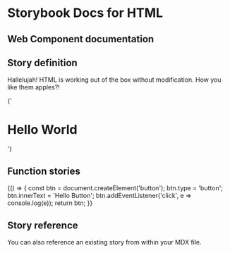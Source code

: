 
# Storybook Docs for HTML

<Meta title="Markdown|Demo" />

## Web Component documentation

<Description markdown={readme} />

## Story definition

Hallelujah! HTML is working out of the box without modification.
How you like them apples?!

<Preview>
  <Story name="heading" height="100px">
    {'<h1>Hello World</h1>'}
  </Story>
</Preview>

## Function stories

<Preview>
<Story name="button" height="100px">
    {() => {
      const btn = document.createElement('button');
      btn.type = 'button';
      btn.innerText = 'Hello Button';
      btn.addEventListener('click', e => console.log(e));
      return btn;
    }}
  </Story>
</Preview>

## Story reference

You can also reference an existing story from within your MDX file.

<Story id="csf-demo--heading" height="800px" />
